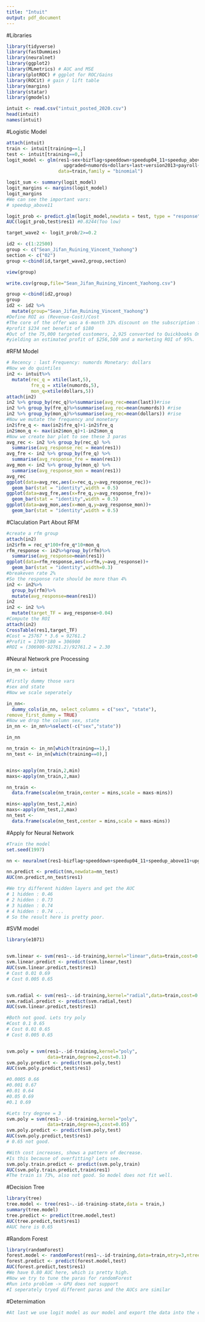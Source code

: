 ```yaml
---
title: "Intuit"
output: pdf_document
---
```

#Libraries
```r
library(tidyverse)
library(fastDummies) 
library(neuralnet)
library(ggplot2)
library(MLmetrics) # AUC and MSE
library(plotROC) # ggplot for ROC/Gains
library(ROCit) # gain / lift table
library(margins)
library(statar)
library(gmodels)

intuit <- read.csv("intuit_posted_2020.csv")
head(intuit)
names(intuit)
```
#Logistic Model
```r
attach(intuit)
train <- intuit[training==1,]
test <- intuit[training==0,]
logit_model <- glm(res1~sex+bizflag+speeddown+speedup04_11+speedup_above11+
                     upgraded+numords+dollars+last+version2013+payroll+medhvalue+income+state,
                   data=train,family = "binomial")

logit_sum <- summary(logit_model)
logit_margins <- margins(logit_model)
logit_margins
#We can see the important vars:
# speedup_above11 
```
```r
logit_prob <- predict.glm(logit_model,newdata = test, type = "response")
AUC(logit_prob,test$res1) #0.8244(Too low)

target_wave2 <- logit_prob/2>=0.2

id2 <- c(1:22500)
group <- c("Sean_Jifan_Ruining_Vincent_Yaohong")
section <- c("02")
group <-cbind(id,target_wave2,group,section)

view(group)

write.csv(group,file="Sean_Jifan_Ruining_Vincent_Yaohong.csv")

group <-cbind(id2,group)
group
id2 <- id2 %>%
  mutate(group="Sean_Jifan_Ruining_Vincent_Yaohong")
#Define ROI as (Revenue-Cost)/Cost
#The core of the offer was a 6-month 33% discount on the subscription fee.
#profit $234 net benefit of $180 
#Out of the 75,000 targeted customers, 2,925 converted to Quickbooks Online, 
#yielding an estimated profit of $256,500 and a marketing ROI of 95%.

```
#RFM Model
```r
# Recency : last Frequency: numords Monetary: dollars
#Now we do quintiles
in2 <- intuit%>%
  mutate(rec_q = xtile(last,5),
         fre_q = xtile(numords,5), 
         mon_q=xtile(dollars,5))
attach(in2)
in2 %>% group_by(rec_q)%>%summarise(avg_rec=mean(last))#rise
in2 %>% group_by(fre_q)%>%summarise(avg_rec=mean(numords)) #rise
in2 %>% group_by(mon_q)%>%summarise(avg_rec=mean(dollars)) #rise
#Now we mutate the frequency and monetary
in2$fre_q <- max(in2$fre_q)+1-in2$fre_q
in2$mon_q <- max(in2$mon_q)+1-in2$mon_q
#Now we create bar plot to see these 3 paras 
avg_rec <- in2 %>% group_by(rec_q) %>%
  summarise(avg_response_rec = mean(res1))
avg_fre <- in2 %>% group_by(fre_q) %>%
  summarise(avg_response_fre = mean(res1))
avg_mon <- in2 %>% group_by(mon_q) %>%
  summarise(avg_response_mon = mean(res1))
avg_rec
ggplot(data=avg_rec,aes(x=rec_q,y=avg_response_rec))+
  geom_bar(stat = "identity",width = 0.5)
ggplot(data=avg_fre,aes(x=fre_q,y=avg_response_fre))+
  geom_bar(stat = "identity",width = 0.5)
ggplot(data=avg_mon,aes(x=mon_q,y=avg_response_mon))+
  geom_bar(stat = "identity",width = 0.5)
```
#Claculation Part About RFM
```r
#create a rfm group
attach(in2)
in2$rfm = rec_q*100+fre_q*10+mon_q
rfm_response <- in2%>%group_by(rfm)%>%
  summarise(avg_response=mean(res1))
ggplot(data=rfm_response,aes(x=rfm,y=avg_response))+
  geom_bar(stat = "identity",width=0.3)
#breakeven rate 2%
#So the response rate should be more than 4%
in2 <- in2%>%
  group_by(rfm)%>%
  mutate(avg_response=mean(res1))
in2
in2 <- in2 %>%
  mutate(target_TF = avg_response>0.04)
#Compute the ROI
attach(in2)
CrossTable(res1,target_TF)
#Cost = 25767 * 3.6 = 92761.2
#Profit = 1705*180 = 306900
#ROI = (306900-92761.2)/92761.2 = 2.30
```
#Neural Network pre Processing
```r
in_nn <- intuit

#Firstly dummy those vars
#sex and state 
#Now we scale seperately 

in_nn<-
  dummy_cols(in_nn, select_columns = c("sex", "state"),
remove_first_dummy = TRUE)
#Now we drop the column sex, state
in_nn <- in_nn%>%select(-c("sex","state"))

in_nn

nn_train <- in_nn[which(training==1),]
nn_test <- in_nn[which(training==0),]


mins<-apply(nn_train,2,min)
maxs<-apply(nn_train,2,max)

nn_train <- 
  data.frame(scale(nn_train,center = mins,scale = maxs-mins))

mins<-apply(nn_test,2,min)
maxs<-apply(nn_test,2,max)
nn_test <- 
  data.frame(scale(nn_test,center = mins,scale = maxs-mins))
```
#Apply for Neural Network
```r
#Train the model
set.seed(1997)

nn <- neuralnet(res1~bizflag+speeddown+speedup04_11+speedup_above11+upgraded+numords+dollars+last,version2013+payroll+medhvalue+income,hidden=5,data = nn_train,linear.output = FALSE)

nn.predict <- predict(nn,newdata=nn_test)
AUC(nn.predict,nn_test$res1)

#We try different hidden layers and get the AUC
# 1 hidden : 0.46
# 2 hidden : 0.73
# 3 hidden : 0.74
# 4 hidden : 0.74 ... 
# So the result here is pretty poor.
```
#SVM model 
```r
library(e1071)


svm.linear <- svm(res1~.-id-training,kernel="linear",data=train,cost=0.005)
svm.linear.predict <- predict(svm.linear,test)
AUC(svm.linear.predict,test$res1) 
# Cost 0.01 0.69
# Cost 0.005 0.65


svm.radial <- svm(res1~.-id-training,kernel="radial",data=train,cost=0.1)
svm.radial.predict <- predict(svm.radial,test)
AUC(svm.linear.predict,test$res1) 

#Both not good. Lets try poly 
#Cost 0.1 0.65
# Cost 0.01 0.65
# Cost 0.005 0.65


svm.poly = svm(res1~.-id-training,kernel="poly",
               data=train,degree=2,cost=0.1)
svm.poly.predict <- predict(svm.poly,test)
AUC(svm.poly.predict,test$res1)

#0.0005 0.66
#0.001 0.67
#0.01 0.64
#0.05 0.69
#0.1 0.69

#Lets try degree = 3 
svm.poly = svm(res1~.-id-training,kernel="poly",
               data=train,degree=3,cost=0.05)
svm.poly.predict <- predict(svm.poly,test)
AUC(svm.poly.predict,test$res1)
# 0.65 not good. 

#With cost increases, shows a pattern of decrease.
#Is this because of overfitting? Lets see.
svm.poly.train.predict <- predict(svm.poly,train)
AUC(svm.poly.train.predict,train$res1)
#The train is 73%, also not good. So model does not fit well.
```
#Decision Tree
```r
library(tree)
tree.model <- tree(res1~.-id-training-state,data = train,)
summary(tree.model)
tree.predict <- predict(tree.model,test)
AUC(tree.predict,test$res1)
#AUC here is 0.65
```
#Random Forest
```r
library(randomForest)
forest.model <- randomForest(res1~.-id-training,data=train,mtry=3,ntree=500)
forest.predict <- predict(forest.model,test)
AUC(forest.predict,test$res1)
#We have 0.80 AUC here, which is pretty high.
#Now we try to tune the paras for randomForest
#Run into problem -> GPU does not support 
#I seperately tryed different paras and the AUCs are similar
```
#Deternimation
```r
#At last we use logit model as our model and export the data into the csv file

```


